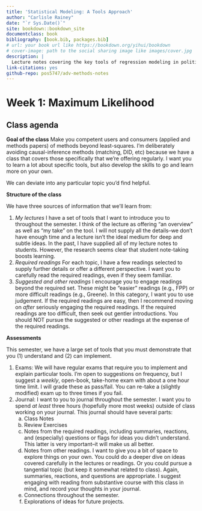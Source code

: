 ```yaml
--- 
title: 'Statistical Modeling: A Tools Approach'
author: "Carlisle Rainey"
date: "`r Sys.Date()`"
site: bookdown::bookdown_site
documentclass: book
bibliography: [book.bib, packages.bib]
# url: your book url like https://bookdown.org/yihui/bookdown
# cover-image: path to the social sharing image like images/cover.jpg
description: |
  Lecture notes covering the key tools of regression modeling in political science.
link-citations: yes
github-repo: pos5747/adv-methods-notes
---
```


# Week 1: Maximum Likelihood

## Class agenda

**Goal of the class** Make you competent users and consumers (applied and methods papers) of methods beyond least-squares. I'm deliberately avoiding causal-inference methods (matching, DID, etc) because we have a class that covers those specifically that we're offering regularly. I want you to learn a lot about specific tools, but also develop the skills to go and learn more on your own.

We can deviate into any particular topic you'd find helpful.

**Structure of the class** 

We have three sources of information that we'll learn from:

1. *My lectures* I have a set of tools that I want to introduce you to throughout the semester. I think of the lecture as offering "an overview" as well as "my take" on the tool. I will not supply all the details--we don't have enough time and a lecture isn't the ideal medium for deep and subtle ideas. In the past, I have supplied all of my lecture notes to students. However, the research seems clear that student note-taking boosts learning. 
1. *Required readings* For each topic, I have a few readings selected to supply further details or offer a different perspective. I want you to carefully read the required readings, even if they seem familiar. 
1. *Suggested and other readings* I encourage you to engage readings beyond the required set. These might be "easier" readings (e.g., FPP) or more difficult readings (e.g., Greene). In this category, I want you to use judgement. If the required readings are easy, then I recommend moving on *after* seriously engaging the required readings. If the required readings are too difficult, then seek out gentler introductions. You should NOT pursue the suggested or other readings at the expense of the required readings.

**Assessments**

This semester, we have a large set of tools that you must demonstrate that you (1) understand and (2) can implement.

1. Exams: We will have regular exams that require you to implement and explain particular tools. I'm open to suggestions on frequency, but I suggest a *weekly*, open-book, take-home exam with about a one hour time limit. I will grade these as pass/fail. You can re-take a (slightly modified) exam up to three times if you fail.
1. Journal: I want to you to journal throughout the semester. I want you to spend *at least* three hours (hopefully more most weeks) outside of class working on your journal. This journal should have several parts:
   a. Class Notes
   a. Review Exercises
   a. Notes from the required readings, including summaries, reactions, and (especially) questions or flags for ideas you didn't understand. This latter is very important--it will make us all better.
   a. Notes from other readings. I want to give you a bit of space to explore things on your own. You could do a deeper dive on ideas covered carefully in the lectures or readings. Or you could pursue a tangential topic (but keep it somewhat related to class). Again, summaries, reactions, and questions are appropriate. I suggest engaging with reading from substantive course with this class in mind, and record your thoughts in your journal.
   a. Connections throughout the semester.
   a. Explorations of ideas for future projects. 


